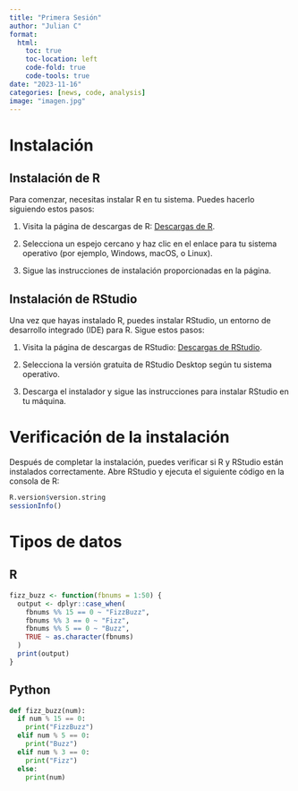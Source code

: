 ```yaml
---
title: "Primera Sesión"
author: "Julian C"
format:
  html:
    toc: true
    toc-location: left
    code-fold: true
    code-tools: true
date: "2023-11-16"
categories: [news, code, analysis]
image: "imagen.jpg"
---
```



# Instalación

## Instalación de R

Para comenzar, necesitas instalar R en tu sistema. Puedes hacerlo siguiendo estos pasos:

1.  Visita la página de descargas de R: [Descargas de R](https://cran.r-project.org/mirrors.html).

2.  Selecciona un espejo cercano y haz clic en el enlace para tu sistema operativo (por ejemplo, Windows, macOS, o Linux).

3.  Sigue las instrucciones de instalación proporcionadas en la página.

## Instalación de RStudio

Una vez que hayas instalado R, puedes instalar RStudio, un entorno de desarrollo integrado (IDE) para R. Sigue estos pasos:

1.  Visita la página de descargas de RStudio: [Descargas de RStudio](https://www.rstudio.com/products/rstudio/download/).

2.  Selecciona la versión gratuita de RStudio Desktop según tu sistema operativo.

3.  Descarga el instalador y sigue las instrucciones para instalar RStudio en tu máquina.

# Verificación de la instalación

Después de completar la instalación, puedes verificar si R y RStudio están instalados correctamente. Abre RStudio y ejecuta el siguiente código en la consola de R:

```r
R.version$version.string
sessionInfo()
```

# Tipos de datos

::: panel-tabset
## R

``` r
fizz_buzz <- function(fbnums = 1:50) {
  output <- dplyr::case_when(
    fbnums %% 15 == 0 ~ "FizzBuzz",
    fbnums %% 3 == 0 ~ "Fizz",
    fbnums %% 5 == 0 ~ "Buzz",
    TRUE ~ as.character(fbnums)
  )
  print(output)
}
```

## Python

``` python
def fizz_buzz(num):
  if num % 15 == 0:
    print("FizzBuzz")
  elif num % 5 == 0:
    print("Buzz")
  elif num % 3 == 0:
    print("Fizz")
  else:
    print(num)
```
:::
